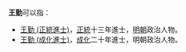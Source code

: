 '''王勤'''可以指：
* [[王勤_(正統進士)|王勤 (正統進士)]]，[[正统_(年号)|正統]]十三年進士，[[明朝|明朝]]政治人物。
* [[王勤_(成化進士)|王勤 (成化進士)]]，[[成化|成化]]二十年進士，明朝政治人物。
{{disambig}}